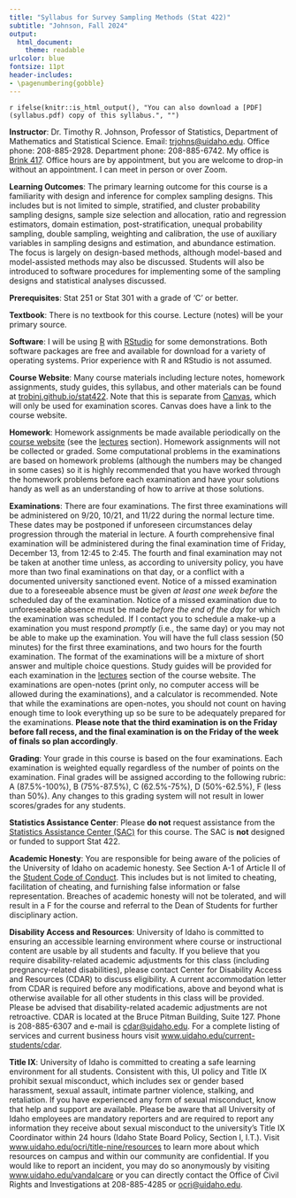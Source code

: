```yaml
---
title: "Syllabus for Survey Sampling Methods (Stat 422)"
subtitle: "Johnson, Fall 2024"
output: 
  html_document: 
    theme: readable
urlcolor: blue
fontsize: 11pt
header-includes:
- \pagenumbering{gobble}
---
```


`r ifelse(knitr::is_html_output(), "You can also download a [PDF](syllabus.pdf) copy of this syllabus.", "")`

\raggedright
  
**Instructor**: Dr.\ Timothy R. Johnson, Professor of Statistics, Department of Mathematics and Statistical Science. Email: <trjohns@uidaho.edu>. Office phone: 208-885-2928. Department phone: 208-885-6742. My office is [Brink 417](https://goo.gl/maps/zcpTXzbPCGWGj7tM9). Office hours are by appointment, but you are welcome to drop-in without an appointment. I can meet in person or over Zoom. 

**Learning Outcomes**: The primary learning outcome for this course is a familiarity with design and inference for complex sampling designs. This includes but is not limited to simple, stratified, and cluster probability sampling designs, sample size selection and allocation, ratio and regression estimators, domain estimation, post-stratification, unequal probability sampling, double sampling, weighting and calibration, the use of auxiliary variables in sampling designs and estimation, and abundance estimation. The focus is largely on design-based methods, although model-based and model-assisted methods may also be discussed. Students will also be introduced to software procedures for implementing some of the sampling designs and statistical analyses discussed.

**Prerequisites**: Stat 251 or Stat 301 with a grade of 'C' or better.

**Textbook**: There is no textbook for this course. Lecture (notes) will be your primary source.

**Software**: I will be using [R](https://www.r-project.org) with [RStudio](https://www.rstudio.com) for some demonstrations. Both software packages are free and available for download for a variety of operating systems. Prior experience with R and RStudio is not assumed.

**Course Website**: Many course materials including lecture notes, homework assignments, study guides, this syllabus, and other materials can be found at [trobinj.github.io/stat422](https://trobinj.github.io/stat422). Note that this is separate from [Canvas](http://canvas.uidaho.edu), which will only be used for examination scores. Canvas does have a link to the course website.

**Homework**: Homework assignments be made available periodically on the [course website](https://trobinj.github.io/stat422) (see the [lectures](https://trobinj.github.io/stat422/lectures) section). Homework assignments will not be collected or graded. Some computational problems in the examinations are based on homework problems (although the numbers may be changed in some cases) so it is highly recommended that you have worked through the homework problems before each examination and have your solutions handy as well as an understanding of how to arrive at those solutions.

**Examinations**: There are four examinations. The first three examinations will be administered on 9/20, 10/21, and 11/22 during the normal lecture time. These dates may be postponed if unforeseen circumstances delay progression through the material in lecture. A fourth comprehensive final examination will be administered during the final examination time of Friday, December 13, from 12:45 to 2:45. The fourth and final examination may not be taken at another time unless, as according to university policy, you have more than two final examinations on that day, or a conflict with a documented university sanctioned event. Notice of a missed examination due to a foreseeable absence must be given *at least one week before* the scheduled day of the examination. Notice of a missed examination due to unforeseeable absence must be made *before the end of the day* for which the examination was scheduled. If I contact you to schedule a make-up a examination you must respond *promptly* (i.e., the same day) or you may not be able to make up the examination. You will have the full class session (50 minutes) for the first three examinations, and two hours for the fourth examination. The format of the examinations will be a mixture of short answer and multiple choice questions. Study guides will be provided for each examination in the [lectures](https://trobinj.github.io/stat422/lectures) section of the course website. The examinations are open-notes (print only, no computer access will be allowed during the examinations), and a calculator is recommended. Note that while the examinations are open-notes, you should not count on having enough time to look everything up so be sure to be adequately prepared for the examinations. **Please note that the third examination is on the Friday before fall recess, and the final examination is on the Friday of the week of finals so plan accordingly**. 

**Grading**: Your grade in this course is based on the four examinations. Each examination is weighted equally regardless of the number of points on the examination. Final grades will be assigned according to the following rubric: A (87.5%-100%), B (75%-87.5%), C (62.5%-75%), D (50%-62.5%), F (less than 50%). Any changes to this grading system will not result in lower scores/grades for any students. 

**Statistics Assistance Center**: Please **do not** request assistance from the [Statistics Assistance Center (SAC)](https://www.uidaho.edu/sci/stat/about/sac) for this course. The SAC is **not** designed or funded to support Stat 422. 

**Academic Honesty**: You are responsible for being aware of the policies of the University of Idaho on academic honesty. See Section A-1 of Article II of the [Student Code of Conduct](http://www.uidaho.edu/student-affairs/dean-of-students/student-conduct/student-code-of-conduct). This includes but is not limited to cheating, facilitation of cheating, and furnishing false information or false representation. Breaches of academic honesty will not be tolerated, and will result in a F for the course and referral to the Dean of Students for further disciplinary action.

**Disability Access and Resources**: University of Idaho is committed to ensuring an accessible learning environment where course or instructional content are usable by all students and faculty. If you believe that you require disability-related academic adjustments for this class (including pregnancy-related disabilities), please contact Center for Disability Access and Resources (CDAR) to discuss eligibility. A current accommodation letter from CDAR is required before any modifications, above and beyond what is otherwise available for all other students in this class will be provided. Please be advised that disability-related academic adjustments are not retroactive. CDAR is located at the Bruce Pitman Building, Suite 127. Phone is 208-885-6307 and e-mail is <cdar@uidaho.edu>. For a complete listing of services and current business hours visit [www.uidaho.edu/current-students/cdar](https://www.uidaho.edu/current-students/cdar).

**Title IX**: University of Idaho is committed to creating a safe learning environment for all students. Consistent with this, UI policy and Title IX prohibit sexual misconduct, which includes sex or gender based harassment, sexual assault, intimate partner violence, stalking, and retaliation. If you have experienced any form of sexual misconduct, know that help and support are available. Please be aware that all University of Idaho employees are mandatory reporters and are required to report any information they receive about sexual misconduct to the university’s Title IX Coordinator within 24 hours (Idaho State Board Policy, Section I, I.T.). Visit [www.uidaho.edu/ocri/title-nine/resources](http://www.uidaho.edu/ocri/title-nine/resources) to learn more about which resources on campus and within our community are confidential. If you would like to report an incident, you may do so anonymously by visiting [www.uidaho.edu/vandalcare](https://www.uidaho.edu/vandalcare) or you can directly contact the Office of Civil Rights and Investigations at 208-885-4285 or <ocri@uidaho.edu>. 




